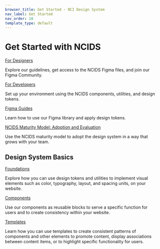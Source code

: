 ```yaml
---
browser_title: Get Started - NCI Design System
nav_label: Get Started
nav_order: 10
template_type: default
---
```


# Get Started with NCIDS

<a href="/get-started/designers" className="header-styled-link">
	For Designers
</a>

Explore our guidelines, get access to the NCIDS Figma files, and join our Figma Community.

<a href="/get-started/developers" className="header-styled-link">
	For Developers
</a>

Set up your environment using the NCIDS components, utilities, and design tokens.

<a href="/get-started/figma-guide" className="header-styled-link">
	Figma Guides
</a>

Learn how to use our Figma library and apply design tokens.

<a href="/get-started/maturity-model" className="header-styled-link">
	NCIDS Maturity Model: Adoption and Evaluation
</a>

Use the NCIDS maturity model to adopt the design system in a way that grows with your team.

## Design System Basics

<a href="/foundations" className="header-styled-link">
	Foundations
</a>

Explore how you can use design tokens and utilities to implement visual elements such as color, typography, layout, and spacing units, on your website.

<a href="/components" className="header-styled-link">
	Components
</a>

Use our components as reusable blocks to serve a specific function for users and to create consistency within your website.

<a href="/templates" className="header-styled-link">
	Templates
</a>

Learn how you can use templates to create consistent patterns of components and other elements to promote content, display associations between content items, or to highlight specific functionality for users.
